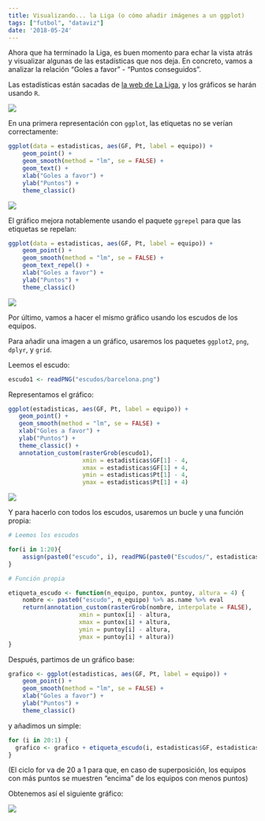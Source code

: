 ```yaml
---
title: Visualizando... la Liga (o cómo añadir imágenes a un ggplot)
tags: ["futbol", "dataviz"]
date: '2018-05-24'
---
```


<p>Ahora que ha terminado la Liga, es buen momento para echar la vista atrás y
 visualizar algunas de las estadísticas que nos deja. En concreto, vamos a analizar la relación “Goles a favor” - “Puntos conseguidos”.

Las estadísticas están sacadas de [la web de La Liga](http://www.laliga.es/laliga-santander), y los gráficos se harán usando `R`.  

![](\posts\images\2018\20180524_vis_laliga\cabecera.png)

En una primera representación con `ggplot`, las etiquetas no se verían correctamente:

```r
ggplot(data = estadisticas, aes(GF, Pt, label = equipo)) +
    geom_point() + 
    geom_smooth(method = "lm", se = FALSE) +
    geom_text() + 
    xlab("Goles a favor") +
    ylab("Puntos") + 
    theme_classic()
```

![](\posts\images\2018\20180524_vis_laliga\GF_Pt_ggplot.svg)

El gráfico mejora notablemente usando el paquete `ggrepel` para que las etiquetas se repelan:

```r
ggplot(data = estadisticas, aes(GF, Pt, label = equipo)) +
    geom_point() +  
    geom_smooth(method = "lm", se = FALSE) + 
    geom_text_repel() + 
    xlab("Goles a favor") +
    ylab("Puntos") + 
    theme_classic()
```

![](\posts\images\2018\20180524_vis_laliga\GF_Pt_ggrepel.svg)

Por último, vamos a hacer el mismo gráfico usando los escudos de los equipos.

Para añadir una imagen a un gráfico, usaremos los paquetes `ggplot2`, `png`, `dplyr`, y `grid`.

Leemos el escudo:
```r
escudo1 <- readPNG("escudos/barcelona.png")
```

Representamos el gráfico:

```r
ggplot(estadisticas, aes(GF, Pt, label = equipo)) +
   geom_point() +  
   geom_smooth(method = "lm", se = FALSE) +
   xlab("Goles a favor") +
   ylab("Puntos") +
   theme_classic() +
   annotation_custom(rasterGrob(escudo1),
                     xmin = estadisticas$GF[1] - 4,
                     xmax = estadisticas$GF[1] + 4,
                     ymin = estadisticas$Pt[1] - 4,
                     ymax = estadisticas$Pt[1] + 4)
```
 

![](\posts\images\2018\20180524_vis_laliga\GF_Pt_solo_un_escudo.svg)

Y para hacerlo con todos los escudos, usaremos un bucle y una función propia:

```r
# Leemos los escudos 

for(i in 1:20){
    assign(paste0("escudo", i), readPNG(paste0("Escudos/", estadisticas$equipo[i], ".png")))
}

# Función propia

etiqueta_escudo <- function(n_equipo, puntox, puntoy, altura = 4) {
    nombre <- paste0("escudo", n_equipo) %>% as.name %>% eval
    return(annotation_custom(rasterGrob(nombre, interpolate = FALSE),
                    xmin = puntox[i] - altura,
                    xmax = puntox[i] + altura,
                    ymin = puntoy[i] - altura,
                    ymax = puntoy[i] + altura))
}
```
Después, partimos de un gráfico base:

```r
grafico <- ggplot(estadisticas, aes(GF, Pt, label = equipo)) + 
    geom_point() +  
    geom_smooth(method = "lm", se = FALSE) + 
    xlab("Goles a favor") + 
    ylab("Puntos") + 
    theme_classic()
```

y añadimos un simple:

```r
for (i in 20:1) {
  grafico <- grafico + etiqueta_escudo(i, estadisticas$GF, estadisticas$Pt)
}
```

(El ciclo for va de 20 a 1 para que, en caso de superposición, los equipos con más puntos se muestren “encima” de los equipos con menos puntos)

Obtenemos así el siguiente gráfico:  

![](\posts\images\2018\20180524_vis_laliga\GF_Pt.svg)
